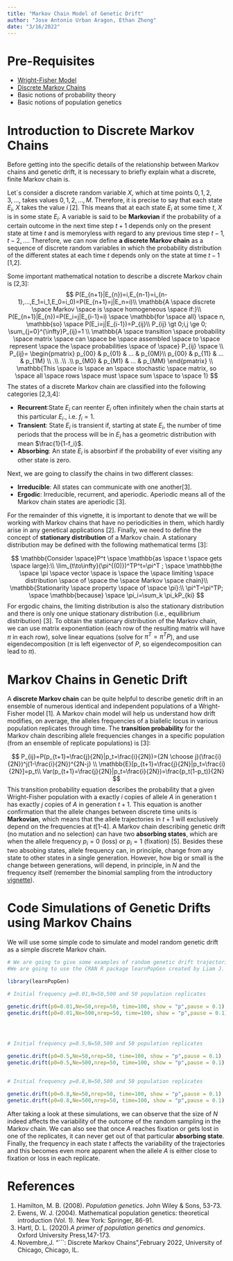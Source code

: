 ```yaml
---
title: "Markov Chain Model of Genetic Drift"
author: "Jose Antonio Urban Aragon, Ethan Zhong"
date: "3/16/2022"
---
```


# Pre-Requisites
  * [Wright-Fisher Model](https://stephens999.github.io/fiveMinuteStats/wright_fisher_model.html)
  * [Discrete Markov Chains](http://stephens999.github.io/fiveMinuteStats/markov_chains_discrete_intro.html)
  * Basic notions of probability theory
  * Basic notions of population genetics

# Introduction to Discrete Markov Chains

Before getting into the specific details of the relationship between Markov chains and genetic drift, it is necessary to briefly explain what a discrete, finite Markov chain is.    
  
Let´s consider a discrete random variable $X$, which at time points $0,1,2,3,...$, takes values $0,1,2,...,M$. Therefore, it is precise to say that each state $E_i$, $X$ takes the value $i$ [2]. This means that at each state $E_i$ at some time $t$, $X$ is in some state $E_i$. A variable is said to be **Markovian** if the probability of a certain outcome in the next time step $t+1$ depends only on the present state at time $t$ and is memoryless with regard to any previous time step $t-1,t-2,...$. Therefore, we can now define **a discrete Markov chain** as a sequence of discrete random variables in which the probability distribution of the different states at each time $t$ depends only on the state at time $t-1$ [1,2].


Some important mathematical notation to describe a discrete Markov chain is [2,3]:  
$$
P(E_{n+1}|E_{n})=i,E_{n-1}=i_{n-1},...,E_1=i_1,E_0=i_0)=P(E_{n+1}=j|E_n=i)\\
\mathbb{A \space discrete \space Markov \space is \space homogeneous \space if:}\\
P(E_{n+1}|E_{n})=P(E_i=j|E_{i-1}=i) \space \mathbb{for \space all} \space n, \mathbb{so} \space P(E_i=j|E_{i-1})=P_{ij}\\
P_{ij} \gt 0;i,j \ge 0; \sum_{j=0}^{\infty}P_{ij}=1 \\
\mathbb{A \space transition \space probability \space matrix \space can \space be \space assembled \space to \space represent \space the \space probabilities \space of \space} P_{ij} \space \\
P_{ij}= \begin{pmatrix}
p_{00} & p_{01} & ... & p_{0M}\\
p_{00} & p_{11} & ... & p_{1M} \\
.\\
.\\
.\\
p_{M0} & p_{M1} & ... & p_{MM}
\end{pmatrix} \\
\mathbb{This \space is \space an \space stochastic \space matrix, so \space all \space rows \space must \space sum \space to \space 1}
$$
The states of a discrete Markov chain are classified into the following categories [2,3,4]:  

  * **Recurrent**:State $E_i$ can reenter $E_i$ often infinitely when the chain starts at this particular $E_i$., i.e. $f_{i}=1$. 
  * **Transient**: State $E_i$ is transient if, starting at state $E_i$, the number of time periods that the process will be in $E_i$ has a geometric distribution with mean $\frac{1}{1-f_i}$.  
  * **Absorbing**: An state $E_i$ is absorbinf if the probability of ever visiting any other state is zero.  


Next, we are going to classify the chains in two different classes:  

  * **Irreducible**: All states can communicate with one another[3].
  * **Ergodic**: Irreducible, recurrent, and aperiodic. Aperiodic means all of the Markov chain states are aperiodic [3].  
  

For the remainder of this vignette, it is important to denote that we will be working with Markov chains that have no periodicities in them, which hardly arise in any genetical applications [2]. Finally, we need to define the concept of **stationary distribution** of a Markov chain. A stationary distribution may be defined with the following mathematical terms [3]:  

$$
\mathbb{Consider \space}P^t \space \mathbb{as \space t \space gets \space large}:\\
\lim_{t\to\infty}(\pi^{(0)})^TP^t=\pi^T ; \space \mathbb{the \space \pi \space vector \space is \space the \space limiting \space distribution \space of \space the \space Markov \space chain}\\
\mathbb{Stationarity \space property \space of \space \pi}:\\
\pi^T=\pi^TP; \space \mathbb{because} \space \pi_i=\sum_k \pi_kP_{ki} 
$$
For ergodic chains, the limiting distribution is also the stationary distribution and there is only one unique stationary distribution (i.e., equilibrium distribution) [3]. To obtain the stationary distribution of the Markov chain, we can use matrix exponentiation (each row of the resulting matrix will have $\pi$ in each row), solve linear equations (solve for $\pi^T=\pi^TP$), and use eigendecomposition ($\pi$ is left eigenvector of $P$, so eigendecomposition can lead to $\pi$).


# Markov Chains in Genetic Drift

A **discrete Markov chain** can be quite helpful to describe genetic drift in an ensemble of numerous identical and independent populations of a Wright-Fisher model [1]. A Markov chain model will help us understand how drift modifies, on average, the alleles frequencies of a biallelic locus in various population replicates through time. The **transition probability** for the Markov chain describing allele frequencies changes in a specific population (from an ensemble of replicate populations) is [3]:  

$$
P_{ij}=P(p_{t+1}=\frac{j}{2N}|p_t=\frac{i}{2N})={2N \choose j}(\frac{i}{2N})^j(1-\frac{i}{2N})^{2N-j} \\
\mathbb{E}[p_{t+1}=\frac{j}{2N}|p_t=\frac{i}{2N}]=p_t\\
Var(p_{t+1}=\frac{j}{2N}|p_t=\frac{i}{2N})=\frac{p_t(1-p_t)}{2N}
$$
This transition probability equation describes the probability that a given Wright-Fisher population with a exactly $i$ copies of allele $A$ in generation t has exactly $j$ copies of $A$ in generation $t+1$. This equation is another confirmation that the allele changes between discrete time units is **Markovian**, which means that the allele trajectories in $t+1$ will exclusively depend on the frequencies at $t$[1-4]. A Markov chain describing genetic drift (no mutation and no selection) can have two **absorbing states**, which are when the allele frequency $p_i=0$ (loss) or $p_i=1$ (fixation) [5]. Besides these two absobing states, allele frequency can, in principle, change from any state to other states in a single generation. However, how big or small is the change between generations, will depend, in principle, in $N$ and the frequency itself (remember the binomial sampling from the introductory [vignette](https://jaurbanchicago.github.io/docs/Genetic_Drift_Intro.html)).  

# Code Simulations of Genetic Drifts using Markov Chains  

We will use some simple code to simulate and model random genetic drift as a simple discrete Markov chain.  



```r
# We are going to give some examples of random genetic drift trajectories using the transition probability (Pij). 
#We are going to use the CRAN R package learnPopGen created by Liam J. Revell [6]

library(learnPopGen)

# Initial frequency p=0.01,N=50,500 and 50 population replicates

genetic.drift(p0=0.01,Ne=50,nrep=50, time=100, show = "p",pause = 0.1)
genetic.drift(p0=0.01,Ne=500,nrep=50, time=100, show = "p",pause = 0.1)




# Initial frequency p=0.5,N=50,500 and 50 population replicates

genetic.drift(p0=0.5,Ne=50,nrep=50, time=100, show = "p",pause = 0.1)
genetic.drift(p0=0.5,Ne=500,nrep=50, time=100, show = "p",pause = 0.1)


# Initial frequency p=0.8,N=50,500 and 50 population replicates

genetic.drift(p0=0.8,Ne=50,nrep=50, time=100, show = "p",pause = 0.1)
genetic.drift(p0=0.8,Ne=500,nrep=50, time=100, show = "p",pause = 0.1)


```



After taking a look at these simulations, we can observe that the size of $N$ indeed affects the variability of the outcome of the random sampling in the Markov chain. We can also see that once $A$ reaches fixation or gets lost in one of the replicates, it can never get out of that particular **absorbing state**. Finally, the frequency in each state $t$ affects the variability of the trajectories and this becomes even more apparent when the allele $A$ is either close to fixation or loss in each replicate.



# References

1. Hamilton, M. B. (2008). *Population genetics*. John Wiley & Sons, 53-73.  
2. Ewens, W. J. (2004). Mathematical population genetics: theoretical introduction (Vol. 1). New York: Springer, 86-91.  
3. Hartl, D. L. (2020).*A primer of population genetics and genomics*. Oxford University Press,147-173.
4. Novembre,J. "```: Discrete Markov Chains",February 2022, University of Chicago, Chicago, IL.






